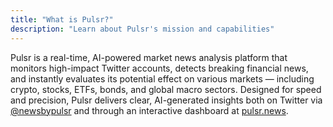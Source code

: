 ```yaml
---
title: "What is Pulsr?"
description: "Learn about Pulsr's mission and capabilities"
---
```


Pulsr is a real-time, AI-powered market news analysis platform that monitors high-impact Twitter accounts, detects breaking financial news, and instantly evaluates its potential effect on various markets — including crypto, stocks, ETFs, bonds, and global macro sectors. Designed for speed and precision, Pulsr delivers clear, AI-generated insights both on Twitter via [@newsbypulsr](https://x.com/newsbypulsr) and through an interactive dashboard at [pulsr.news](https://pulsr.news). 
